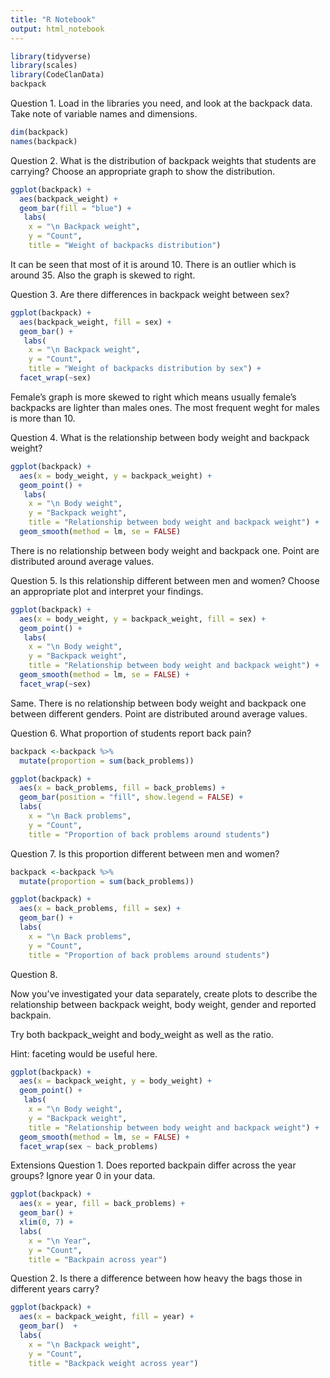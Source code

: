 ```yaml
---
title: "R Notebook"
output: html_notebook
---
```


```r
library(tidyverse)
library(scales)
library(CodeClanData)
backpack
```
Question 1.
Load in the libraries you need, and look at the backpack data. Take note of variable names and dimensions.
```r
dim(backpack)
names(backpack)
```
Question 2.
What is the distribution of backpack weights that students are carrying? Choose an appropriate graph to show the distribution.
```r
ggplot(backpack) +
  aes(backpack_weight) +
  geom_bar(fill = "blue") +
   labs(
    x = "\n Backpack weight",
    y = "Count",
    title = "Weight of backpacks distribution")
```
It can be seen that most of it is around 10. There is an outlier which is around 35.
Also the graph is skewed to right.

Question 3.
Are there differences in backpack weight between sex?
```r
ggplot(backpack) +
  aes(backpack_weight, fill = sex) +
  geom_bar() +
   labs(
    x = "\n Backpack weight",
    y = "Count",
    title = "Weight of backpacks distribution by sex") +
  facet_wrap(~sex)
```
Female's graph is more skewed to right which means usually female's backpacks are lighter than males ones. The most frequent weght for males is more than 10.

Question 4.
What is the relationship between body weight and backpack weight?
```r
ggplot(backpack) +
  aes(x = body_weight, y = backpack_weight) +
  geom_point() +
   labs(
    x = "\n Body weight",
    y = "Backpack weight",
    title = "Relationship between body weight and backpack weight") +
  geom_smooth(method = lm, se = FALSE)
```
There is no relationship between body weight and backpack one. Point are distributed around average values.

Question 5.
Is this relationship different between men and women? Choose an appropriate plot and interpret your findings.
```r
ggplot(backpack) +
  aes(x = body_weight, y = backpack_weight, fill = sex) +
  geom_point() +
   labs(
    x = "\n Body weight",
    y = "Backpack weight",
    title = "Relationship between body weight and backpack weight") +
  geom_smooth(method = lm, se = FALSE) +
  facet_wrap(~sex)
```
Same. There is no relationship between body weight and backpack one between different genders. Point are distributed around average values.

Question 6.
What proportion of students report back pain?
```r
backpack <-backpack %>% 
  mutate(proportion = sum(back_problems))

ggplot(backpack) +
  aes(x = back_problems, fill = back_problems) +
  geom_bar(position = "fill", show.legend = FALSE) +
  labs(
    x = "\n Back problems",
    y = "Count",
    title = "Proportion of back problems around students") 
```
Question 7.
Is this proportion different between men and women?
```r
backpack <-backpack %>% 
  mutate(proportion = sum(back_problems))

ggplot(backpack) +
  aes(x = back_problems, fill = sex) +
  geom_bar() +
  labs(
    x = "\n Back problems",
    y = "Count",
    title = "Proportion of back problems around students") 
```
Question 8.

Now you’ve investigated your data separately, create plots to describe the relationship between backpack weight, body weight, gender and reported backpain.

Try both backpack_weight and body_weight as well as the ratio.

Hint: faceting would be useful here.
```r
ggplot(backpack) +
  aes(x = backpack_weight, y = body_weight) +
  geom_point() +
   labs(
    x = "\n Body weight",
    y = "Backpack weight",
    title = "Relationship between body weight and backpack weight") +
  geom_smooth(method = lm, se = FALSE) +
  facet_wrap(sex ~ back_problems)
```
Extensions
Question 1.
Does reported backpain differ across the year groups? Ignore year 0 in your data.
```r
ggplot(backpack) +
  aes(x = year, fill = back_problems) +
  geom_bar() +
  xlim(0, 7) +
  labs(
    x = "\n Year",
    y = "Count",
    title = "Backpain across year")
```

Question 2.
Is there a difference between how heavy the bags those in different years carry?
```r
ggplot(backpack) +
  aes(x = backpack_weight, fill = year) +
  geom_bar()  +
  labs(
    x = "\n Backpack weight",
    y = "Count",
    title = "Backpack weight across year")
```


